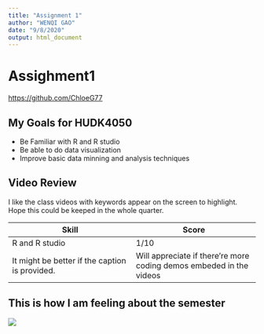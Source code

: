```yaml
---
title: "Assignment 1"
author: "WENQI GAO"
date: "9/8/2020"
output: html_document
---
```


# Assighment1 

<https://github.com/ChloeG77>

## My Goals for HUDK4050 
* Be Familiar with R and R studio
* Be able to do data visualization
* Improve basic data minning and analysis techniques

## Video Review
  I like the class videos with keywords appear on the screen to highlight. Hope this could be keeped in the whole quarter.
  
| Skill | Score |
|-----|-----|
| R and R studio | 1/10 |
|It might be better if the caption is provided.  | Will appreciate if there're more coding demos embeded in the videos |

## This is how I am feeling about the semester
![](422810.jpg)